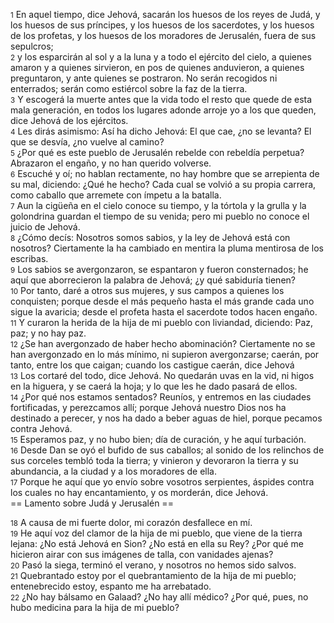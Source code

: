 {{anchor|1}} <small>1</small> En aquel tiempo, dice Jehová, sacarán los huesos de los reyes de Judá, y los huesos de sus príncipes, y los huesos de los sacerdotes, y los huesos de los profetas, y los huesos de los moradores de Jerusalén, fuera de sus sepulcros;<br>
{{anchor|2}} <small>2</small> y los esparcirán al sol y a la luna y a todo el ejército del cielo, a quienes amaron y a quienes sirvieron, en pos de quienes anduvieron, a quienes preguntaron, y ante quienes se postraron. No serán recogidos ni enterrados; serán como estiércol sobre la faz de la tierra.<br>
{{anchor|3}} <small>3</small> Y escogerá la muerte antes que la vida todo el resto que quede de esta mala generación, en todos los lugares adonde arroje yo a los que queden, dice Jehová de los ejércitos.<br>
{{anchor|4}} <small>4</small> Les dirás asimismo: Así ha dicho Jehová: El que cae, ¿no se levanta? El que se desvía, ¿no vuelve al camino?<br>
{{anchor|5}} <small>5</small> ¿Por qué es este pueblo de Jerusalén rebelde con rebeldía perpetua? Abrazaron el engaño, y no han querido volverse.<br>
{{anchor|6}} <small>6</small> Escuché y oí; no hablan rectamente, no hay hombre que se arrepienta de su mal, diciendo: ¿Qué he hecho? Cada cual se volvió a su propia carrera, como caballo que arremete con ímpetu a la batalla.<br>
{{anchor|7}} <small>7</small> Aun la cigüeña en el cielo conoce su tiempo, y la tórtola y la grulla y la golondrina guardan el tiempo de su venida; pero mi pueblo no conoce el juicio de Jehová.<br>
{{anchor|8}} <small>8</small> ¿Cómo decís: Nosotros somos sabios, y la ley de Jehová está con nosotros? Ciertamente la ha cambiado en mentira la pluma mentirosa de los escribas.<br>
{{anchor|9}} <small>9</small> Los sabios se avergonzaron, se espantaron y fueron consternados; he aquí que aborrecieron la palabra de Jehová; ¿y qué sabiduría tienen?<br>
{{anchor|10}} <small>10</small> Por tanto, daré a otros sus mujeres, y sus campos a quienes los conquisten; porque desde el más pequeño hasta el más grande cada uno sigue la avaricia; desde el profeta hasta el sacerdote todos hacen engaño.<br>
{{anchor|11}} <small>11</small> Y curaron la herida de la hija de mi pueblo con liviandad, diciendo: Paz, paz; y no hay paz.<br>
{{anchor|12}} <small>12</small> ¿Se han avergonzado de haber hecho abominación? Ciertamente no se han avergonzado en lo más mínimo, ni supieron avergonzarse; caerán, por tanto, entre los que caigan; cuando los castigue caerán, dice Jehová<br>
{{anchor|13}} <small>13</small> Los cortaré del todo, dice Jehová. No quedarán uvas en la vid, ni higos en la higuera, y se caerá la hoja; y lo que les he dado pasará de ellos.<br>
{{anchor|14}} <small>14</small> ¿Por qué nos estamos sentados? Reuníos, y entremos en las ciudades fortificadas, y perezcamos allí; porque Jehová nuestro Dios nos ha destinado a perecer, y nos ha dado a beber aguas de hiel, porque pecamos contra Jehová.<br>
{{anchor|15}} <small>15</small> Esperamos paz, y no hubo bien; día de curación, y he aquí turbación.<br>
{{anchor|16}} <small>16</small> Desde Dan se oyó el bufido de sus caballos; al sonido de los relinchos de sus corceles tembló toda la tierra; y vinieron y devoraron la tierra y su abundancia, a la ciudad y a los moradores de ella.<br>
{{anchor|17}} <small>17</small> Porque he aquí que yo envío sobre vosotros serpientes, áspides contra los cuales no hay encantamiento, y os morderán, dice Jehová.<br>
== Lamento sobre Judá y Jerusalén ==

{{anchor|18}} <small>18</small> A causa de mi fuerte dolor, mi corazón desfallece en mí.<br>
{{anchor|19}} <small>19</small> He aquí voz del clamor de la hija de mi pueblo, que viene de la tierra lejana: ¿No está Jehová en Sion? ¿No está en ella su Rey? ¿Por qué me hicieron airar con sus imágenes de talla, con vanidades ajenas?<br>
{{anchor|20}} <small>20</small> Pasó la siega, terminó el verano, y nosotros no hemos sido salvos.<br>
{{anchor|21}} <small>21</small> Quebrantado estoy por el quebrantamiento de la hija de mi pueblo; entenebrecido estoy, espanto me ha arrebatado.<br>
{{anchor|22}} <small>22</small> ¿No hay bálsamo en Galaad? ¿No hay allí médico? ¿Por qué, pues, no hubo medicina para la hija de mi pueblo?<br>
